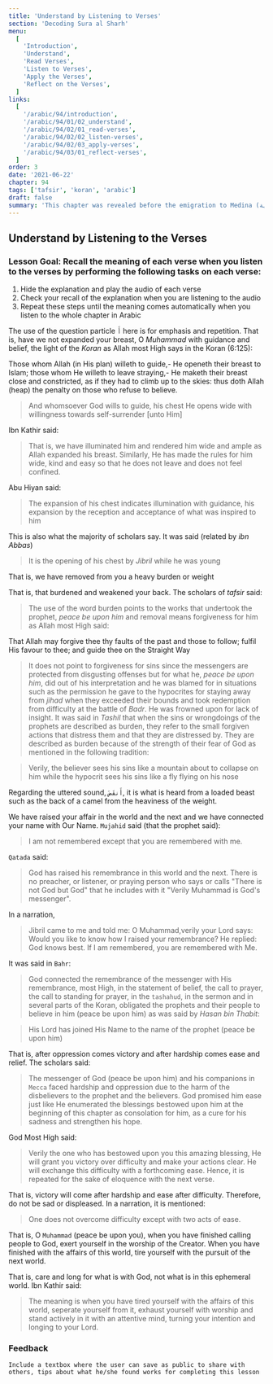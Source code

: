 ```yaml
---
title: 'Understand by Listening to Verses'
section: 'Decoding Sura al Sharh'
menu:
  [
    'Introduction',
    'Understand',
    'Read Verses',
    'Listen to Verses',
    'Apply the Verses',
    'Reflect on the Verses',
  ]
links:
  [
    '/arabic/94/introduction',
    '/arabic/94/01/02_understand',
    '/arabic/94/02/01_read-verses',
    '/arabic/94/02/02_listen-verses',
    '/arabic/94/02/03_apply-verses',
    '/arabic/94/03/01_reflect-verses',
  ]
order: 3
date: '2021-06-22'
chapter: 94
tags: ['tafsir', 'koran', 'arabic']
draft: false
summary: 'This chapter was revealed before the emigration to Medina (مكية). It talks about the noble rank of the messenger peace be upon him and his exalted rank with Allah most high.'
---
```


## Understand by Listening to the Verses

### Lesson Goal: Recall the meaning of each verse when you listen to the verses by performing the following tasks on each verse:
1. Hide the explanation and play the audio of each verse
2. Check your recall of the explanation when you are listening to the audio
3. Repeat these steps until the meaning comes automatically when you listen to the whole chapter in Arabic

<showVersesFrom94 ayahs={[1]}>

The use of the question particle `أَ` here is for emphasis and repetition. That is, have we not expanded your breast, O _Muhammad_ with guidance and belief, the light of the _Koran_ as Allah most High says in the Koran (6:125):

<ShowVerses sura="6" ayahs={[125]}>

Those whom Allah (in His plan) willeth to guide,- He openeth their breast to Islam; those whom He willeth to leave straying,- He maketh their breast close and constricted, as if they had to climb up to the skies: thus doth Allah (heap) the penalty on those who refuse to believe.

</ShowVerses>

> And whomsoever God wills to guide, his chest He opens wide with willingness towards self-surrender [unto Him]

Ibn Kathir said:

> That is, we have illuminated him and rendered him wide and ample as Allah expanded his breast. Similarly, He has made the rules for him wide, kind and easy so that he does not leave and does not feel confined.

Abu Hiyan said:

> The expansion of his chest indicates illumination with guidance, his expansion by the reception and acceptance of what was inspired to him

This is also what the majority of scholars say. It was said (related by _ibn Abbas_)

> It is the opening of his chest by _Jibril_ while he was young

</showVersesFrom94>

<showVersesFrom94 ayahs={[2]}>

That is, we have removed from you a heavy burden or weight

</showVersesFrom94>

<showVersesFrom94 ayahs={[3]}>

That is, that burdened and weakened your back. The scholars of _tafsir_ said:

> The use of the word burden points to the works that undertook the prophet, _peace be upon him_ and removal means forgiveness for him as Allah most High said:

<showVersesFrom48 ayahs={[2]}>

That Allah may forgive thee thy faults of the past and those to follow; fulfil His favour to thee;
and guide thee on the Straight Way

</showVersesFrom48>

> It does not point to forgiveness for sins since the messengers are protected from disgusting offenses but for what he, _peace be upon him_, did out of his interpretation and he was blamed for in situations such as the permission he gave to the hypocrites for staying away from _jihad_ when they exceeded their bounds and took redemption from difficulty at the battle of _Badr_. He was frowned upon for lack of insight. It was said in _Tashil_ that when the sins or wrongdoings of the prophets are described as burden, they refer to the small forgiven actions that distress them and that they are distressed by. They are described as burden because of the strength of their fear of God as mentioned in the following tradition:

> Verily, the believer sees his sins like a mountain about to collapse on him while the hypocrit sees his sins like a fly flying on his nose

Regarding the uttered sound, `أَنقَضَ`, it is what is heard from a loaded beast such as the back of a camel from the heaviness of the weight.

</showVersesFrom94>

<showVersesFrom94 ayahs={[4]}>

We have raised your affair in the world and the next and we have connected your name with Our Name. `Mujahid` said (that the prophet said):

> I am not remembered except that you are remembered with me.

`Qatada` said:

> God has raised his remembrance in this world and the next. There is no preacher, or listener, or praying person who says or calls "There is not God but God" that he includes with it "Verily Muhammad is God's messenger".

In a narration,

> Jibril came to me and told me: O Muhammad,verily your Lord says: Would you like to know how I raised your remembrance? He replied: God knows best. If I am remembered, you are remembered with Me.

It was said in `Bahr`:

> God connected the remembrance of the messenger with His remembrance, most High, in the statement of belief, the call to prayer, the call to standing for prayer, in the `tashahud`, in the sermon and in several parts of the Koran, obligated the prophets and their people to believe in him (peace be upon him) as was said by _Hasan bin Thabit_:

> His Lord has joined His Name to the name of the prophet (peace be upon him)

</showVersesFrom94>

<showVersesFrom94 ayahs={[5]}>

That is, after oppression comes victory and after hardship comes ease and relief. The scholars said:

> The messenger of God (peace be upon him) and his companions in `Mecca` faced hardship and oppression due to the harm of the disbelievers to the prophet and the believers. God promised him ease just like He enumerated the blessings bestowed upon him at the beginning of this chapter as consolation for him, as a cure for his sadness and strengthen his hope.

God Most High said:

> Verily the one who has bestowed upon you this amazing blessing, He will grant you victory over difficulty and make your actions clear. He will exchange this difficulty with a forthcoming ease. Hence, it is repeated for the sake of eloquence with the next verse.

</showVersesFrom94>

<showVersesFrom94 ayahs={[6]}>

That is, victory will come after hardship and ease after difficulty. Therefore, do not be sad or displeased. In a narration, it is mentioned:

> One does not overcome difficulty except with two acts of ease.

</showVersesFrom94>

<showVersesFrom94 ayahs={[7]}>

That is, O `Muhammad` (peace be upon you), when you have finished calling people to God, exert yourself in the worship of the Creator. When you have finished with the affairs of this world, tire yourself with the pursuit of the next world.

</showVersesFrom94>

<showVersesFrom94 ayahs={[8]}>

That is, care and long for what is with God, not what is in this ephemeral world. Ibn Kathir said:

> The meaning is when you have tired yourself with the affairs of this world, seperate yourself from it, exhaust yourself with worship and stand actively in it with an attentive mind, turning your intention and longing to your Lord.

</showVersesFrom94>

### Feedback

`Include a textbox where the user can save as public to share with others, tips about what he/she found works for completing this lesson`
